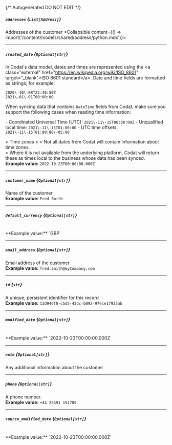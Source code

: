 {/* Autogenerated DO NOT EDIT  */}

##### `addresses` *{`List[Address]`}*
Addresses of the customer
<Collapsible content={() => import('/content/models/shared/address/python.mdx')}>
</Collapsible>

---
##### `created_date` *{`Optional[str]`}*
In Codat's data model, dates and times are represented using the \<a class\="external" href\="https://en.wikipedia.org/wiki/ISO_8601" target\="_blank"\>ISO 8601 standard\</a\>. Date and time fields are formatted as strings; for example:

```
2020\-10\-08T22:40:50Z
2021\-01\-01T00:00:00
```



When syncing data that contains `DateTime` fields from Codat, make sure you support the following cases when reading time information:

\- Coordinated Universal Time (UTC): `2021\-11\-15T06:00:00Z`
\- Unqualified local time: `2021\-11\-15T01:00:00`
\- UTC time offsets: `2021\-11\-15T01:00:00\-05:00`

\> Time zones
\> 
\> Not all dates from Codat will contain information about time zones.  
\> Where it is not available from the underlying platform, Codat will return these as times local to the business whose data has been synced.
<br/>
**Example value:** `2022-10-23T00:00:00.000Z`

---
##### `customer_name` *{`Optional[str]`}*
Name of the customer
<br/>
**Example value:** `Fred Smith`

---
##### `default_currency` *{`Optional[str]`}*
<br/>
**Example value:** `GBP`

---
##### `email_address` *{`Optional[str]`}*
Email address of the customer
<br/>
**Example value:** `fred.smith@myCompany.com`

---
##### `id` *{`str`}*
A unique, persistent identifier for this record
<br/>
**Example value:** `13d946f0-c5d5-42bc-b092-97ece17923ab`

---
##### `modified_date` *{`Optional[str]`}*
<br/>
**Example value:** `2022-10-23T00:00:00.000Z`

---
##### `note` *{`Optional[str]`}*
Any additional information about the customer

---
##### `phone` *{`Optional[str]`}*
A phone number.
<br/>
**Example value:** `+44 25691 154789`

---
##### `source_modified_date` *{`Optional[str]`}*
<br/>
**Example value:** `2022-10-23T00:00:00.000Z`

